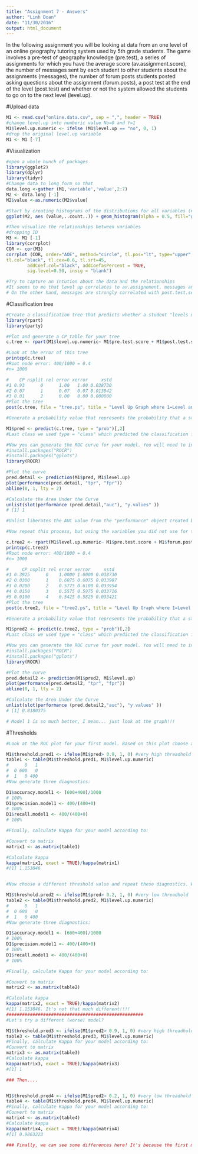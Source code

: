 ```yaml
---
title: "Assignment 7 - Answers"
author: "Linh Doan"
date: "11/30/2016"
output: html_document
---
```


In the following assignment you will be looking at data from an one level of an online geography tutoring system used by 5th grade students. The game involves a pre-test of geography knowledge (pre.test), a series of assignments for which you have the average score (av.assignment.score),  the number of messages sent by each student to other students about the assignments (messages), the number of forum posts students posted asking questions about the assignment (forum.posts), a post test at the end of the level (post.test) and whether or not the system allowed the students to go on to the next level (level.up).  

#Upload data
```r
M1 <- read.csv("online.data.csv", sep = ",", header = TRUE)
#change level.up into numberic value No=0 and Y=1
M1$level.up.numeric <- ifelse (M1$level.up == "no", 0, 1)
#drop the original level.up variable 
M1 <- M1 [-7]
```

#Visualization 
```r
#open a whole bunch of packages
library(ggplot2)
library(dplyr)
library(tidyr)
#Change data to long form so that 
data.long <-gather (M1,'variable','value',2:7)
M2 <- data.long [-1]
M2$value <-as.numeric(M2$value)
```

```r
#Start by creating histograms of the distributions for all variables (#HINT: look up "facet" in the ggplot documentation)
ggplot(M2, aes (value,..count..)) + geom_histogram(alpha = 0.5, fill="green", col="blue") + facet_wrap (~variable, scales = 'free')

#Then visualize the relationships between variables
#dropping ID
M3 <- M1 [-1]
library(corrplot)
COR <- cor(M3)
corrplot (COR, order="AOE", method="circle", tl.pos="lt", type="upper",        
tl.col="black", tl.cex=0.6, tl.srt=45, 
        addCoef.col="black", addCoefasPercent = TRUE,
        sig.level=0.50, insig = "blank")

#Try to capture an intution about the data and the relationships
#It seems to me that level up correlates to av.assignement, messages and post.test.socore
# On the other hand, messages are strongly correlated with post.test.score and also the average assignment score so I am not sure what is the third variable here.

```
#Classification tree
```r
#Create a classification tree that predicts whether a student "levels up" in the online course using three variables of your choice (As we did last time, set all controls to their minimums)
library(rpart)
library(party)

#Plot and generate a CP table for your tree 
c.tree <- rpart(M1$level.up.numeric~ M1$pre.test.score + M1$post.test.score + M1$av.assignment.score, method="class", data=M1) #Notice the standard R notion for a formula X ~ Y

#Look at the error of this tree
printcp(c.tree)
#Root node error: 400/1000 = 0.4
#n= 1000 

#    CP nsplit rel error xerror     xstd
#1 0.93      0      1.00   1.00 0.038730
#2 0.07      1      0.07   0.07 0.013042
#3 0.01      2      0.00   0.00 0.000000
#Plot the tree
post(c.tree, file = "tree.ps", title = "Level Up Graph where 1=Level and 0=Not able to level up")

#Generate a probability value that represents the probability that a student levels up based your classification tree 

M1$pred <- predict(c.tree, type = "prob")[,2]
#Last class we used type = "class" which predicted the classification for us, this time we are using type = "prob" to see the probability that our classififcation is based on.

#Now you can generate the ROC curve for your model. You will need to install the package ROCR to do this.
#install.packages("ROCR")
#install.packages("gplots")
library(ROCR)

#Plot the curve
pred.detail <- prediction(M1$pred, M1$level.up) 
plot(performance(pred.detail, "tpr", "fpr"))
abline(0, 1, lty = 2)

#Calculate the Area Under the Curve
unlist(slot(performance (pred.detail,"auc"), "y.values" ))
# [1] 1

#Unlist liberates the AUC value from the "performance" object created by ROCR

#Now repeat this process, but using the variables you did not use for the previous model and compare the plots & results of your two models. Which one do you think was the better model? Why?

c.tree2 <- rpart(M1$level.up.numeric~ M1$pre.test.score + M1$forum.posts, method="class", data=M1) 
printcp(c.tree2)
#Root node error: 400/1000 = 0.4
#n= 1000 

#     CP nsplit rel error xerror     xstd
#1 0.3925      0    1.0000 1.0000 0.038730
#2 0.0300      1    0.6075 0.6075 0.033907
#3 0.0200      2    0.5775 0.6100 0.033954
#4 0.0150      3    0.5575 0.5975 0.033716
#5 0.0100      4    0.5425 0.5825 0.033421
#Plot the tree
post(c.tree2, file = "tree2.ps", title = "Level Up Graph where 1=Level and 0=Not able to level up")

#Generate a probability value that represents the probability that a student levels up based your classification tree 

M1$pred2 <- predict(c.tree2, type = "prob")[,2]
#Last class we used type = "class" which predicted the classification for us, this time we are using type = "prob" to see the probability that our classififcation is based on.

#Now you can generate the ROC curve for your model. You will need to install the package ROCR to do this.
#install.packages("ROCR")
#install.packages("gplots")
library(ROCR)

#Plot the curve
pred.detail2 <- prediction(M1$pred2, M1$level.up) 
plot(performance(pred.detail2, "tpr", "fpr"))
abline(0, 1, lty = 2)

#Calculate the Area Under the Curve
unlist(slot(performance (pred.detail2,"auc"), "y.values" ))
# [1] 0.8180375

# Model 1 is so much better, I mean... just look at the graph!!!

```
#Thresholds
```r
#Look at the ROC plot for your first model. Based on this plot choose a probability threshold that balances capturing the most correct predictions against false positives. Then generate a new variable in your data set that classifies each student according to your chosen threshold.

M1$threshold.pred1 <- ifelse(M1$pred> 0.9, 1, 0) #very high threadhold
table1 <- table(M1$threshold.pred1, M1$level.up.numeric)
#      0   1
#  0 600   0
#  1   0 400
#Now generate three diagnostics:

D1$accuracy.model1 <- (600+400)/1000
# 100%
D1$precision.model1 <- 400/(400+0)
# 100%
D1$recall.model1 <- 400/(400+0)
# 100%

#Finally, calculate Kappa for your model according to:

#Convert to matrix
matrix1 <- as.matrix(table1)

#Calculate kappa
kappa(matrix1, exact = TRUE)/kappa(matrix1)
#[1] 1.153846


#Now choose a different threshold value and repeat these diagnostics. What conclusions can you draw about your two thresholds?

M1$threshold.pred2 <- ifelse(M1$pred> 0.2, 1, 0) #very low threadhold
table2 <- table(M1$threshold.pred2, M1$level.up.numeric)
#      0   1
#  0 600   0
#  1   0 400
#Now generate three diagnostics:

D1$accuracy.model1 <- (600+400)/1000
# 100%
D1$precision.model1 <- 400/(400+0)
# 100%
D1$recall.model1 <- 400/(400+0)
# 100%

#Finally, calculate Kappa for your model according to:

#Convert to matrix
matrix2 <- as.matrix(table2)

#Calculate kappa
kappa(matrix2, exact = TRUE)/kappa(matrix2)
#[1] 1.153846. It's not that much different!!!!
####################################################
#Let's try a different (worse) model?

M1$threshold.pred3 <- ifelse(M1$pred2> 0.9, 1, 0) #very high threadhold
table3 <- table(M1$threshold.pred3, M1$level.up.numeric)
#Finally, calculate Kappa for your model according to:
#Convert to matrix
matrix3 <- as.matrix(table3)
#Calculate kappa
kappa(matrix3, exact = TRUE)/kappa(matrix3)
#[1] 1

### Then....


M1$threshold.pred4 <- ifelse(M1$pred2> 0.2, 1, 0) #very low threadhold
table4 <- table(M1$threshold.pred4, M1$level.up.numeric)
#Finally, calculate Kappa for your model according to:
#Convert to matrix
matrix4 <- as.matrix(table4)
#Calculate kappa
kappa(matrix4, exact = TRUE)/kappa(matrix4)
#[1] 0.9863223

### Finally, we can see some differences here! It's because the first model was too good (overfit?), to show the difference in kappa here model 2 is better.
```


